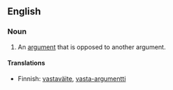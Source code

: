 ==English==
===Noun===
{{en-noun}}

# An [[argument]] that is opposed to another argument.

====Translations====
{{top}}
*Finnish: [[vastaväite]], [[vasta-argumentti]]
{{bottom}}